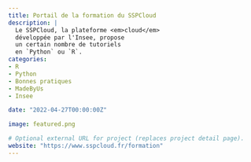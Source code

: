 ```yaml
---
title: Portail de la formation du SSPCloud
description: |
  Le SSPCloud, la plateforme <em>cloud</em> 
  développée par l'Insee, propose
  un certain nombre de tutoriels
  en `Python` ou `R`.
categories:
- R
- Python
- Bonnes pratiques
- MadeByUs
- Insee

date: "2022-04-27T00:00:00Z"

image: featured.png

# Optional external URL for project (replaces project detail page).
website: "https://www.sspcloud.fr/formation"
---
```


